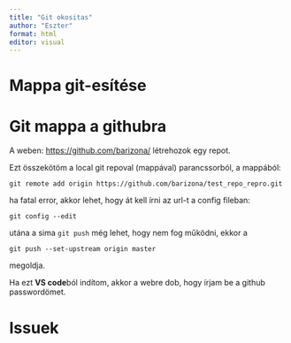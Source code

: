 ```yaml
---
title: "Git okositas"
author: "Eszter"
format: html
editor: visual
---
```


# Mappa git-esítése

# Git mappa a githubra

A weben: <https://github.com/barizona/> létrehozok egy repot.

Ezt összekötöm a local git repoval (mappával) parancssorból, a mappából:

`git remote add origin https://github.com/barizona/test_repo_repro.git`

ha fatal error, akkor lehet, hogy át kell írni az url-t a config fileban:

`git config --edit`

utána a sima `git push` még lehet, hogy nem fog működni, ekkor a

`git push --set-upstream origin master`

megoldja.

Ha ezt **VS code**ból indítom, akkor a webre dob, hogy írjam be a github passwordömet.

# Issuek
